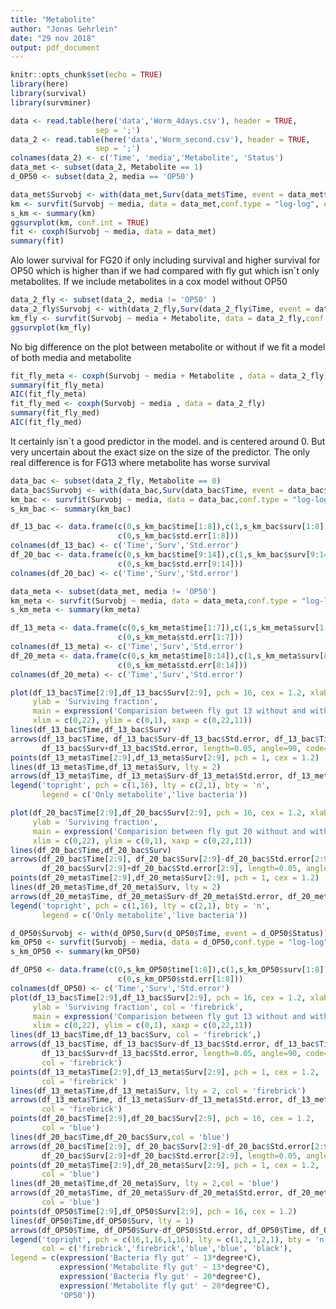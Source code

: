 ```yaml
---
title: "Metabolite"
author: "Jonas Gehrlein"
date: "29 nov 2018"
output: pdf_document
---
```


```r
knitr::opts_chunk$set(echo = TRUE)
library(here)
library(survival)
library(survminer)
```

```r
data <- read.table(here('data','Worm_4days.csv'), header = TRUE,
                   sep = ';')
data_2 <- read.table(here('data','Worm_second.csv'), header = TRUE,
                   sep = ';')
colnames(data_2) <- c('Time', 'media','Metabolite', 'Status')
data_met <- subset(data_2, Metabolite == 1)
d_OP50 <- subset(data_2, media == 'OP50')
```

```r
data_met$Survobj <- with(data_met,Surv(data_met$Time, event = data_met$Status))
km <- survfit(Survobj ~ media, data = data_met,conf.type = "log-log", error = "greenwood")
s_km <- summary(km)
ggsurvplot(km, conf.int = TRUE)
fit <- coxph(Survobj ~ media, data = data_met)
summary(fit)
```

Alo lower survival for FG20 if only including survival and higher survival for
OP50 which is higher than if we had compared with fly gut which isn´t only
metabolites. If we include metabolites in a cox model without OP50

```r
data_2_fly <- subset(data_2, media != 'OP50' )
data_2_fly$Survobj <- with(data_2_fly,Surv(data_2_fly$Time, event = data_2_fly$Status))
km_fly <- survfit(Survobj ~ media + Metabolite, data = data_2_fly,conf.type = "log-log", error = "greenwood")
ggsurvplot(km_fly)
```

No big difference on the plot between metabolite or without if we fit a model of
both media and metabolite

```r
fit_fly_meta <- coxph(Survobj ~ media + Metabolite , data = data_2_fly)
summary(fit_fly_meta)
AIC(fit_fly_meta)
fit_fly_med <- coxph(Survobj ~ media , data = data_2_fly)
summary(fit_fly_med)
AIC(fit_fly_med)
```
 
It certainly isn´t a good predictor in the model. and is centered around 0. But very uncertain about the exact size on the size of the predictor.
The only real difference is for FG13 where metabolite has worse survival

```r
data_bac <- subset(data_2_fly, Metabolite == 0)
data_bac$Survobj <- with(data_bac,Surv(data_bac$Time, event = data_bac$Status))
km_bac <- survfit(Survobj ~ media, data = data_bac,conf.type = "log-log", error = "greenwood")
s_km_bac <- summary(km_bac)

df_13_bac <- data.frame(c(0,s_km_bac$time[1:8]),c(1,s_km_bac$surv[1:8]),
                        c(0,s_km_bac$std.err[1:8]))
colnames(df_13_bac) <- c('Time','Surv','Std.error')
df_20_bac <- data.frame(c(0,s_km_bac$time[9:14]),c(1,s_km_bac$surv[9:14]),
                        c(0,s_km_bac$std.err[9:14]))
colnames(df_20_bac) <- c('Time','Surv','Std.error')

data_meta <- subset(data_met, media != 'OP50')
km_meta <- survfit(Survobj ~ media, data = data_meta,conf.type = "log-log", error = "greenwood")
s_km_meta <- summary(km_meta)

df_13_meta <- data.frame(c(0,s_km_meta$time[1:7]),c(1,s_km_meta$surv[1:7]),
                        c(0,s_km_meta$std.err[1:7]))
colnames(df_13_meta) <- c('Time','Surv','Std.error')
df_20_meta <- data.frame(c(0,s_km_meta$time[8:14]),c(1,s_km_meta$surv[8:14]),
                        c(0,s_km_meta$std.err[8:14]))
colnames(df_20_meta) <- c('Time','Surv','Std.error')

plot(df_13_bac$Time[2:9],df_13_bac$Surv[2:9], pch = 16, cex = 1.2, xlab = 'Heatstress (hours)', 
     ylab = 'Surviving fraction', 
     main = expression('Comparision between fly gut 13 without and with living bacteria'),
     xlim = c(0,22), ylim = c(0,1), xaxp = c(0,22,11))
lines(df_13_bac$Time,df_13_bac$Surv)
arrows(df_13_bac$Time, df_13_bac$Surv-df_13_bac$Std.error, df_13_bac$Time, 
       df_13_bac$Surv+df_13_bac$Std.error, length=0.05, angle=90, code=3, col = 'black')
points(df_13_meta$Time[2:9],df_13_meta$Surv[2:9], pch = 1, cex = 1.2) 
lines(df_13_meta$Time,df_13_meta$Surv, lty = 2)
arrows(df_13_meta$Time, df_13_meta$Surv-df_13_meta$Std.error, df_13_meta$Time, df_13_meta$Surv+df_13_meta$Std.error, length=0.05, angle=90, code=3, col = 'black')
legend('topright', pch = c(1,16), lty = c(2,1), bty = 'n',
       legend = c('Only metabolite','live bacteria'))
```


```r

plot(df_20_bac$Time[2:9],df_20_bac$Surv[2:9], pch = 16, cex = 1.2, xlab = 'Heatstress (hours)', 
     ylab = 'Surviving fraction', 
     main = expression('Comparision between fly gut 20 without and with living bacteria'),
     xlim = c(0,22), ylim = c(0,1), xaxp = c(0,22,11))
lines(df_20_bac$Time,df_20_bac$Surv)
arrows(df_20_bac$Time[2:9], df_20_bac$Surv[2:9]-df_20_bac$Std.error[2:9], df_13_bac$Time[2:9], 
       df_20_bac$Surv[2:9]+df_20_bac$Std.error[2:9], length=0.05, angle=90, code=3, col = 'black')
points(df_20_meta$Time[2:9],df_20_meta$Surv[2:9], pch = 1, cex = 1.2) 
lines(df_20_meta$Time,df_20_meta$Surv, lty = 2)
arrows(df_20_meta$Time, df_20_meta$Surv-df_20_meta$Std.error, df_20_meta$Time, df_20_meta$Surv+df_20_meta$Std.error, length=0.05, angle=90, code=3, col = 'black')
legend('topright', pch = c(1,16), lty = c(2,1), bty = 'n',
       legend = c('Only metabolite','live bacteria'))
```
```r
d_OP50$Survobj <- with(d_OP50,Surv(d_OP50$Time, event = d_OP50$Status))
km_OP50 <- survfit(Survobj ~ media, data = d_OP50,conf.type = "log-log", error = "greenwood")
s_km_OP50 <- summary(km_OP50)

df_OP50 <- data.frame(c(0,s_km_OP50$time[1:8]),c(1,s_km_OP50$surv[1:8]),
                        c(0,s_km_OP50$std.err[1:8]))
colnames(df_OP50) <- c('Time','Surv','Std.error')
plot(df_13_bac$Time[2:9],df_13_bac$Surv[2:9], pch = 16, cex = 1.2, xlab = 'Heatstress (hours)', 
     ylab = 'Surviving fraction', col = 'firebrick',
     main = expression('Comparision between fly gut 13 without and with living bacteria'),
     xlim = c(0,22), ylim = c(0,1), xaxp = c(0,22,11))
lines(df_13_bac$Time,df_13_bac$Surv, col = 'firebrick',)
arrows(df_13_bac$Time, df_13_bac$Surv-df_13_bac$Std.error, df_13_bac$Time, 
       df_13_bac$Surv+df_13_bac$Std.error, length=0.05, angle=90, code=3, 
       col = 'firebrick')
points(df_13_meta$Time[2:9],df_13_meta$Surv[2:9], pch = 1, cex = 1.2, 
       col = 'firebrick' ) 
lines(df_13_meta$Time,df_13_meta$Surv, lty = 2, col = 'firebrick')
arrows(df_13_meta$Time, df_13_meta$Surv-df_13_meta$Std.error, df_13_meta$Time, df_13_meta$Surv+df_13_meta$Std.error, length=0.05, angle=90, code=3,
       col = 'firebrick')
points(df_20_bac$Time[2:9],df_20_bac$Surv[2:9], pch = 16, cex = 1.2,
       col = 'blue') 
lines(df_20_bac$Time,df_20_bac$Surv,col = 'blue')
arrows(df_20_bac$Time[2:9], df_20_bac$Surv[2:9]-df_20_bac$Std.error[2:9], df_13_bac$Time[2:9], 
       df_20_bac$Surv[2:9]+df_20_bac$Std.error[2:9], length=0.05, angle=90, code=3, col = 'blue')
points(df_20_meta$Time[2:9],df_20_meta$Surv[2:9], pch = 1, cex = 1.2,
       col = 'blue') 
lines(df_20_meta$Time,df_20_meta$Surv, lty = 2,col = 'blue')
arrows(df_20_meta$Time, df_20_meta$Surv-df_20_meta$Std.error, df_20_meta$Time, df_20_meta$Surv+df_20_meta$Std.error, length=0.05, angle=90, code=3, 
       col = 'blue')
points(df_OP50$Time[2:9],df_OP50$Surv[2:9], pch = 16, cex = 1.2) 
lines(df_OP50$Time,df_OP50$Surv, lty = 1)
arrows(df_OP50$Time, df_OP50$Surv-df_OP50$Std.error, df_OP50$Time, df_OP50$Surv+df_OP50$Std.error, length=0.05, angle=90, code=3)
legend('topright', pch = c(16,1,16,1,16), lty = c(1,2,1,2,1), bty = 'n',
       col = c('firebrick','firebrick','blue','blue', 'black'),
legend = c(expression('Bacteria fly gut' ~ 13*degree*C),
           expression('Metabolite fly gut' ~ 13*degree*C),
           expression('Bacteria fly gut' ~ 20*degree*C),
           expression('Metabolite fly gut' ~ 20*degree*C),
           'OP50'))
```
